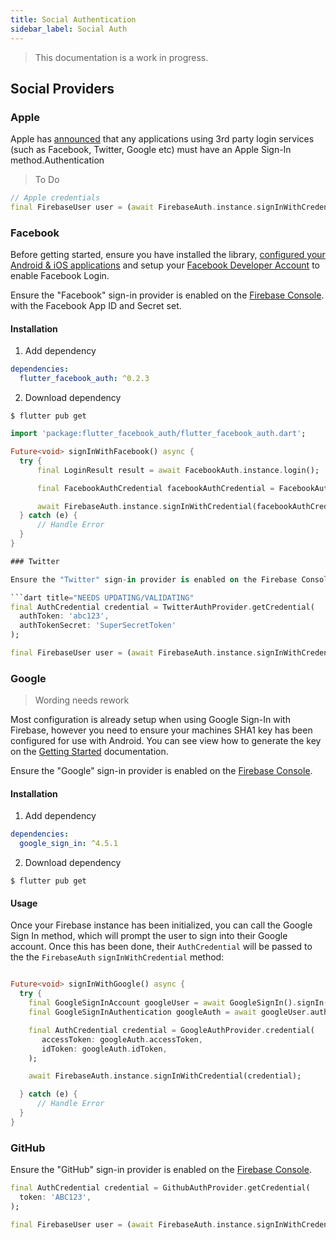 ```yaml
---
title: Social Authentication
sidebar_label: Social Auth
---
```


> This documentation is a work in progress.

## Social Providers

### Apple

Apple has [announced](https://developer.apple.com/news/?id=09122019b) that any applications using 3rd party login
services (such as Facebook, Twitter, Google etc) must have an Apple Sign-In method.Authentication

> To Do

```dart title="NEEDS UPDATING/VALIDATING"
// Apple credentials
final FirebaseUser user = (await FirebaseAuth.instance.signInWithCredential(credential)).user;
```

### Facebook

Before getting started, ensure you have installed the library, [configured your Android & iOS applications](https://developers.facebook.com/docs/android/getting-started/)
and setup your [Facebook Developer Account](https://github.com/facebook/react-native-fbsdk#3-configure-projects) to enable Facebook Login.

Ensure the "Facebook" sign-in provider is enabled on the [Firebase Console](https://console.firebase.google.com/project/_/authentication/providers).
with the Facebook App ID and Secret set.

#### Installation

1. Add dependency

```yaml {2} title="pubspec.yaml"
dependencies:
  flutter_facebook_auth: ^0.2.3
```

2. Download dependency

```
$ flutter pub get
```

```dart
import 'package:flutter_facebook_auth/flutter_facebook_auth.dart';

Future<void> signInWithFacebook() async {
  try {
      final LoginResult result = await FacebookAuth.instance.login();

      final FacebookAuthCredential facebookAuthCredential = FacebookAuthProvider.credential(result.accessToken.token);

      await FirebaseAuth.instance.signInWithCredential(facebookAuthCredential);
  } catch (e) {
      // Handle Error
  }
}

### Twitter

Ensure the "Twitter" sign-in provider is enabled on the Firebase Console.

```dart title="NEEDS UPDATING/VALIDATING"
final AuthCredential credential = TwitterAuthProvider.getCredential(
  authToken: 'abc123',
  authTokenSecret: 'SuperSecretToken'
);

final FirebaseUser user = (await FirebaseAuth.instance.signInWithCredential(credential)).user;
```

### Google

> Wording needs rework

Most configuration is already setup when using Google Sign-In with Firebase, however you need to ensure your machines
SHA1 key has been configured for use with Android. You can see view how to generate the key on the
[Getting Started](overview) documentation.

Ensure the "Google" sign-in provider is enabled on the [Firebase Console](https://console.firebase.google.com/project/_/authentication/providers).

#### Installation

1. Add dependency

```yaml {2} title="pubspec.yaml"
dependencies:
  google_sign_in: ^4.5.1
```

2. Download dependency

```
$ flutter pub get
```

#### Usage

Once your Firebase instance has been initialized, you can call the Google Sign In method, which will prompt the user to
sign into their Google account.  Once this has been done, their `AuthCredential` will be passed to the the `FirebaseAuth`
`signInWithCredential` method:

```dart

Future<void> signInWithGoogle() async {
  try {
    final GoogleSignInAccount googleUser = await GoogleSignIn().signIn();
    final GoogleSignInAuthentication googleAuth = await googleUser.authentication;

    final AuthCredential credential = GoogleAuthProvider.credential(
       accessToken: googleAuth.accessToken,
       idToken: googleAuth.idToken,
    );

    await FirebaseAuth.instance.signInWithCredential(credential);

  } catch (e) {
      // Handle Error
  }
}


```


### GitHub

Ensure the "GitHub" sign-in provider is enabled on the [Firebase Console](https://console.firebase.google.com/project/_/authentication/providers).

```dart title="NEEDS UPDATING/VALIDATING"
final AuthCredential credential = GithubAuthProvider.getCredential(
  token: 'ABC123',
);

final FirebaseUser user = (await FirebaseAuth.instance.signInWithCredential(credential)).user;
```
